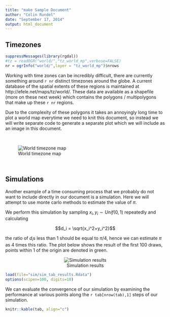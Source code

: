 ```yaml
---
title: "make Sample Document"
author: "Colin Rundel"
date: "September 17, 2014"
output: html_document
---
```


## Timezones

```r
suppressMessages(library(rgdal))
#tz = readOGR("world/","tz_world_mp",verbose=FALSE)
nr = ogrInfo("world/",layer = "tz_world_mp")$nrows
```

Working with time zones can be incredibly difficult, there are currently something around `r nr` distinct timezones around the globe. A current database of the spatial extents of these regions is maintained at http://efele.net/maps/tz/world/. These data are available as a shapefile (more on these next week) which contains the polygons / multipolygons that make up these `r nr` regions.

Due to the complexity of these polygons it takes an annoyingly long time to plot a world map everytime we need to knit this document, so instead we will write separate code to generate a separate plot which we will include as an image in this document.

<br/>

![World timezone map](tz/tz.png)

<br/>

## Simulations

Another example of a time consuming process that we probably do not want to include directly in our document is a simulation. Here we will attempt to use monte carlo methods to estimate the value of $\pi$.

We perform this simulation by sampling $x_i,y_i \sim Unif(0,1)$ repeatedly and calculating 

$$d_i = \sqrt{x_i^2+y_i^2}$$

the ratio of $d_i$s less than 1 should be equal to $\pi/4$, hence we can estimate $\pi$ as 4 times this ratio. The plot below shows the result of the first 100 draws, points within 1 of the origin are denoted in green.

<div style="text-align:center">
![Simulation results](sim/sim.png)
</div>

```r
load(file="sim/sim_tab_results.Rdata")
options(scipen=100, digits=10)
```

We can evaluate the convergence of our simulation by examining the performance at various points along the `r tab[nrow(tab),1]` steps of our simulation.

```r
knitr::kable(tab, align="c")
```
